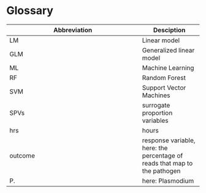 # Glossary

| Abbreviation              | Desciption  |
| --------------------------| ------------|
| LM                        | Linear model|
| GLM                       | Generalized linear model |
| ML                        | Machine Learning |
| RF                        | Random Forest |
| SVM                       | Support Vector Machines |
| SPVs                      | surrogate proportion variables |
| hrs                       | hours       |
| outcome                   | response variable, here: the percentage of reads that map to the pathogen |
| P.                        | here: Plasmodium |

